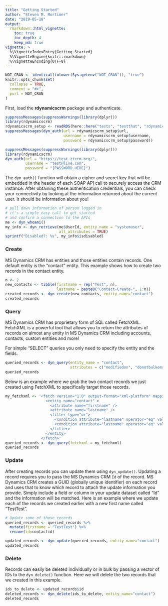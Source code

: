 ```yaml
---
title: "Getting Started"
author: "Steven M. Mortimer"
date: "2019-05-18"
output:
  rmarkdown::html_vignette:
    toc: true
    toc_depth: 4
    keep_md: true
vignette: >
  %\VignetteIndexEntry{Getting Started}
  %\VignetteEngine{knitr::rmarkdown}
  %\VignetteEncoding{UTF-8}
---
```


```r
NOT_CRAN <- identical(tolower(Sys.getenv("NOT_CRAN")), "true")
knitr::opts_chunk$set(
  collapse = TRUE,
  comment = "#>",
  purl = NOT_CRAN
)
```

First, load the **rdynamicscrm** package and authenticate.

```r
suppressMessages(suppressWarnings(library(dplyr)))
library(rdynamicscrm)
rdynamicscrm_setup <- readRDS(here::here("tests", "testthat", "rdynamicscrm_setup.rds"))
suppressMessages(dyn_auth(url = rdynamicscrm_setup$url, 
                          username = rdynamicscrm_setup$username, 
                          password = rdynamicscrm_setup$password))
```

```r
suppressMessages(suppressWarnings(library(dplyr)))
library(rdynamicscrm)
dyn_auth(url = "https://test.ztcrm.org/",
         username = "test@live.com", 
         password = "{PASSWORD_HERE}")
```

The `dyn_auth()` function will obtain a cipher and secret key that will be embedded 
in the header of each SOAP API call to securely access the CRM instance. After obtaining 
these authentication credentials, you can check your connectivity by looking at 
the information returned about the current user. It should be information about you!

```r
# pull down information of person logged in
# it's a simple easy call to get started 
# and confirm a connection to the APIs
me <- dyn_whoami()
my_info <- dyn_retrieve(me$UserId, entity_name = "systemuser", 
                        all_attributes = TRUE)
sprintf("Disabled?: %s", my_info$isdisabled)
```

### Create

MS Dynamics CRM has entities and those entities contain records. One default entity is the 
"contact" entity. This example shows how to create two records in the contact entity.

```r
n <- 2
new_contacts <- tibble(firstname = rep("Test", n),
                       lastname = paste0("Contact-Create-", 1:n))
created_records <- dyn_create(new_contacts, entity_name="contact")
created_records
```

### Query

MS Dynamics CRM has proprietary form of SQL called FetchXML. FetchXML is a powerful 
tool that allows you to return the attributes of records on almost any entity in 
MS Dynamics CRM including accounts, contacts, custom entities and more! 

For simple "SELECT" queries you only need to specify the entity and the fields.

```r
queried_records <- dyn_query(entity_name = "contact",
                             attributes = c("modifiedon", "donotbulkemail"), top=3)
queried_records
```

Below is an example where we grab the two contact records we just created using 
FetchXML to specifically target those records.

```r
my_fetchxml <- '<fetch version="1.0" output-format="xml-platform" mapping="logical" distinct="false">
                  <entity name="contact" >
                    <attribute name="firstname" />
                    <attribute name="lastname" />
                    <filter type="or">
                      <condition attribute="lastname" operator="eq" value="Contact-Create-1" />
                      <condition attribute="lastname" operator="eq" value="Contact-Create-2" />
                    </filter>
                  </entity>
                </fetch>'  
queried_records <- dyn_query(fetchxml = my_fetchxml)
queried_records
```

### Update

After creating records you can update them using `dyn_update()`. Updating a record 
requires you to pass the MS Dynamics CRM `Id` of the record. MS Dynamics CRM creates 
a GUID (globally unique identifier) on each record and uses that to know which record to 
attach the update information you provide. Simply include a field or column in your 
update dataset called "Id" and the information will be matched. Here is an example 
where we update each of the records we created earlier with a new first name 
called "TestTest".

```r
# Update some of those records
queried_records <- queried_records %>%
  mutate(firstname = "TestTest") %>% 
  rename(id=contactid)

updated_records <- dyn_update(queried_records, entity_name="contact")
updated_records
```

### Delete

Records can easily be deleted individually or in bulk by passing a vector of IDs 
to the `dyn_delete()` function. Here we will delete the two records that we created 
in this example.

```r
ids_to_delete <- updated_records$id
deleted_records <- dyn_delete(ids_to_delete, entity_name="contact")
deleted_records
```
